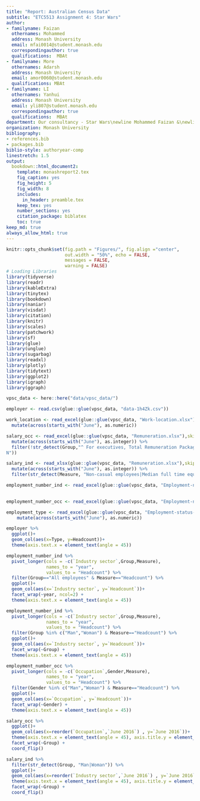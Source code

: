 ```yaml
---
title: "Report: Australian Census Data"
subtitle: "ETC5513 Assignment 4: Star Wars"
author:
- familyname: Faizan
  othernames: Mohammed
  address: Monash University
  email: mfai0014@student.monash.edu
  correspondingauthor: true
  qualifications:  MBAt
- familyname: More
  othernames: Adarsh
  address: Monash University
  email: amor0060@student.monash.edu
  qualifications: MBAt
- familyname: LI
  othernames: Yanhui
  address: Monash University
  email: yli807@student.monash.edu
  correspondingauthor: true
  qualifications:  MBAt
department: Our consultancy - Star Wars\newline Mohammed Faizan &\newline Adarsh More&\newline Yanhui LI
organization: Monash University
bibliography: 
- references.bib
- packages.bib
biblio-style: authoryear-comp
linestretch: 1.5
output:
  bookdown::html_document2:
    template: monashreport2.tex
    fig_caption: yes
    fig_height: 5
    fig_width: 8
    includes:
      in_header: preamble.tex
    keep_tex: yes
    number_sections: yes
    citation_package: biblatex
    toc: true
keep_md: true
always_allow_html: true
---
```


```r
knitr::opts_chunk$set(fig.path = "Figures/", fig.align ="center",
                      out.width = "50%", echo = FALSE, 
                      messages = FALSE, 
                      warning = FALSE)
# Loading Libraries
library(tidyverse)
library(readr)
library(kableExtra)
library(tinytex)
library(bookdown)
library(naniar)
library(visdat)
library(citation)
library(knitr)
library(scales)
library(patchwork)
library(sf)
library(glue)
library(unglue)
library(sugarbag)
library(readxl)
library(plotly)
library(tidytext)
library(ggplot2)
library(igraph)
library(ggraph)
```

```r
vpsc_data <- here::here("data/vpsc_data/")
```

```r
employer <- read.csv(glue::glue(vpsc_data, "data-1h4Zk.csv"))
```

```r
work_location <- read_excel(glue::glue(vpsc_data, "Work-location.xlsx"),skip=1) %>%
  mutate(across(starts_with("June"), as.numeric)) 

```

```r
salary_occ <- read_excel(glue::glue(vpsc_data, "Remuneration.xlsx"),skip=1,sheet=2) %>%
  mutate(across(starts_with("June"), as.integer)) %>%
  filter(!str_detect(Group,"^ For executives, Total Remuneration Package (TRP),  inclusive of salary, superannuation and packaged benefits is used.
N"))
```
```r
salary_ind <- read_xlsx(glue::glue(vpsc_data, "Remuneration.xlsx"),skip=1,sheet=1, col_types="text",guess_max=11) %>%
  mutate(across(starts_with("June"), as.integer)) %>%
  filter(str_detect(Measure, "Non-casual employees|Median full time equivalent base"))
```

```r
employment_number_ind <- read_excel(glue::glue(vpsc_data, "Employment-numbers-over-time.xlsx"),skip=1,sheet=1) 
  
```
```r
employment_number_occ <- read_excel(glue::glue(vpsc_data, "Employment-numbers-over-time.xlsx"),skip=1,sheet=2) 
```

```r
employment_type <- read_excel(glue::glue(vpsc_data, "Employment-status-ongoing-fixed-term-and-casual-employment.xlsx"),skip=1,sheet=1,na="-")  %>%
    mutate(across(starts_with("June"), as.numeric)) 

```

```r
employer %>%
  ggplot()+
  geom_col(aes(x=Type, y=Headcount))+
  theme(axis.text.x = element_text(angle = 45))
```
```r
employment_number_ind %>% 
  pivot_longer(cols = -c(`Industry sector`,Group,Measure),
               names_to = "year",
               values_to = "Headcount") %>%
  filter(Group=="All employees" & Measure=="Headcount") %>%
  ggplot()+
  geom_col(aes(x=`Industry sector`, y=`Headcount`))+
  facet_wrap(~year, ncol=2) +
  theme(axis.text.x = element_text(angle = 45))
```
```r
employment_number_ind %>% 
  pivot_longer(cols = -c(`Industry sector`,Group,Measure),
               names_to = "year",
               values_to = "Headcount") %>%
  filter(Group %in% c("Man","Woman") & Measure=="Headcount") %>%
  ggplot()+
  geom_col(aes(x=`Industry sector`, y=`Headcount`))+
  facet_wrap(~Group) +
  theme(axis.text.x = element_text(angle = 45))
```
```r
employment_number_occ %>% 
  pivot_longer(cols = -c(`Occupation`,Gender,Measure),
               names_to = "year",
               values_to = "Headcount") %>%
  filter(Gender %in% c("Man","Woman") & Measure=="Headcount") %>%
  ggplot()+
  geom_col(aes(x=`Occupation`, y=`Headcount`))+
  facet_wrap(~Gender) +
  theme(axis.text.x = element_text(angle = 45))
```

```r
salary_occ %>%
  ggplot()+
  geom_col(aes(x=reorder(`Occupation`,`June 2016`) , y=`June 2016`))+
  theme(axis.text.x = element_text(angle = 45), axis.title.y = element_blank())+
  facet_wrap(~Group) +
  coord_flip()
```
```r
salary_ind %>%
  filter(str_detect(Group, "Man|Woman")) %>%
  ggplot()+
  geom_col(aes(x=reorder(`Industry sector`,`June 2016`) , y=`June 2016`))+
  theme(axis.text.x = element_text(angle = 45), axis.title.y = element_blank())+
  facet_wrap(~Group) +
  coord_flip()
```

